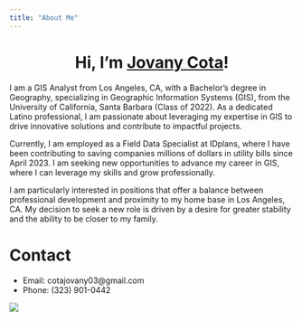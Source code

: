 ```yaml
---
title: "About Me" 
---
```

  
<center>
# Hi, I'm [Jovany Cota](https://github.com/jovanycota)!
</center>
  
I am a GIS Analyst from Los Angeles, CA, with a Bachelor’s degree in Geography, specializing in Geographic Information Systems (GIS), from the University of California, Santa Barbara (Class of 2022). As a dedicated Latino professional, I am passionate about leveraging my expertise in GIS to drive innovative solutions and contribute to impactful projects.

Currently, I am employed as a Field Data Specialist at IDplans, where I have been contributing to saving companies millions of dollars in utility bills since April 2023. I am seeking new opportunities to advance my career in GIS, where I can leverage my skills and grow professionally.

I am particularly interested in positions that offer a balance between professional development and proximity to my home base in Los Angeles, CA. My decision to seek a new role is driven by a desire for greater stability and the ability to be closer to my family.

# Contact
  - Email: cotajovany03@gmail.com
  - Phone: (323) 901-0442
  

![](img/IMG_1191.JPG)

